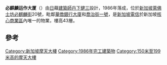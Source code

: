 {{Infobox building
| building_name  = Pickering Operations Complex
|native_name        = 必麒麟运作大厦
| image          = Pickering Operations Complex.JPG
| caption        = 
| alternate_names= 
| location       = [[新加坡|新加坡]][[萊佛士坊|萊佛士坊]]必麒麟街20号<br />邮编 048658
| coordinates    = {{coord|1.285201|103.848266|region:SG_type:landmark|display=title,inline}}
| constructed    = 
| status         = Completed
| building_type  = 商業大廈
| architectural_style= [[現代主義建築|現代主義]]
| antenna_spire  =  
| roof           = {{convert|177|m|abbr=on}}
| room_count     = 
| unit_count     = 
| top_floor      = 
| floor_count    = 43（地庫2層）
| elevator_count = 
| cost           = 
| floor_area     = <!-- {{convert||sqft|abbr=on}} -->
| architect      = [[丹下健三|丹下健三]]
| engineer       = 
| contractor     = 
| developer      = 
| owner          = [[新加坡電信|新加坡電信]]
| management     = 
| references     = <ref>{{emporis|106467}}</ref><ref name=gss>{{glasssteelandstone|2474}}</ref><ref>{{skyscraperpage|5505}}</ref><ref>{{structurae|s0011901}}</ref>
}}
'''必麒麟运作大厦'''（{{lang-en|'''Pickering Operations Complex'''}}）由[[日本人|日]]藉[[建築師|建築師]][[丹下健三|丹下健三]]設計，1986年落成，位於[[新加坡|新加坡]][[萊佛士坊|萊佛士坊]][[必麒麟|必麒麟街]]20號，毗鄰[[華僑銀行大廈|華僑銀行大廈]]和[[喬治街一號|喬治街一號]]，是[[新加坡電信|新加坡電信]]於新加坡[[核心商業區|核心商業區]]內唯一的物業，樓高43層。

==參考==
{{reflist}}

{{Skyscrapers in Singapore}}

[[Category:新加坡摩天大樓|Category:新加坡摩天大樓]]
[[Category:1986年完工建築物|Category:1986年完工建築物]]
[[Category:150米至199米高的摩天大樓|Category:150米至199米高的摩天大樓]]